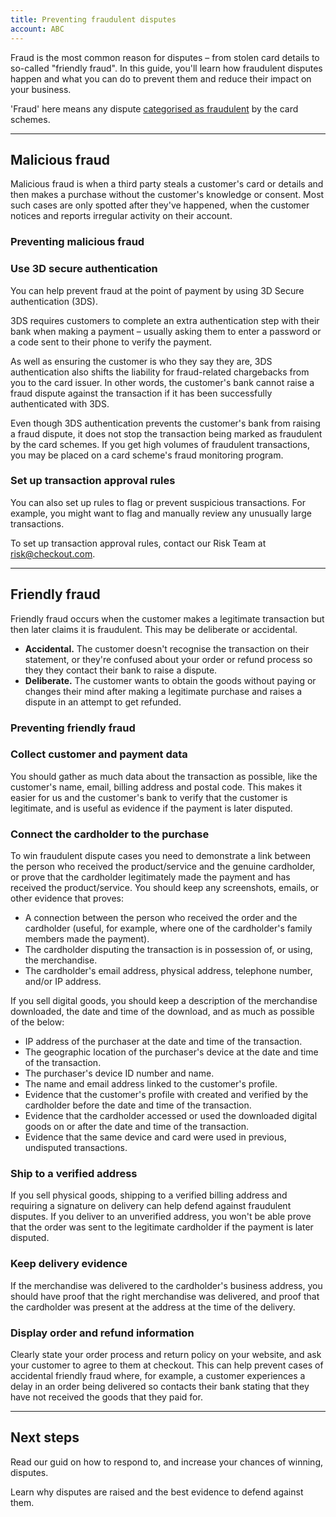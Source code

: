 ```yaml
---
title: Preventing fraudulent disputes
account: ABC
---
```


Fraud is the most common reason for disputes – from stolen card details to so-called "friendly fraud". In this guide, you'll learn how fraudulent disputes happen and what you can do to prevent them and reduce their impact on your business.

<TipBox variant='info'>

'Fraud' here means any dispute [categorised as fraudulent](/resources/codes/chargeback-codes) by the card schemes.

</TipBox>

---

## Malicious fraud

Malicious fraud is when a third party steals a customer's card or details and then makes a purchase without the customer's knowledge or consent. Most such cases are only spotted after they've happened, when the customer notices and reports irregular activity on their account.

### Preventing malicious fraud

### Use 3D secure authentication

You can help prevent fraud at the point of payment by using 3D Secure authentication (3DS).

3DS requires customers to complete an extra authentication step with their bank when making a payment – usually asking them to enter a password or a code sent to their phone to verify the payment.

As well as ensuring the customer is who they say they are, 3DS authentication also shifts the liability for fraud-related chargebacks from you to the card issuer. In other words, the customer's bank cannot raise a fraud dispute against the transaction if it has been successfully authenticated with 3DS.

<TipBox variant='note'>

Even though 3DS authentication prevents the customer's bank from raising a fraud dispute, it does not stop the transaction being marked as fraudulent by the card schemes. If you get high volumes of fraudulent transactions, you may be placed on a card scheme's fraud monitoring program.

</TipBox>

### Set up transaction approval rules

You can also set up rules to flag or prevent suspicious transactions. For example, you might want to flag and manually review any unusually large transactions.

<TipBox>

To set up transaction approval rules, contact our Risk Team at <ExternalLink href="mailto:risk@checkout.com">risk@checkout.com</ExternalLink>.

</TipBox>

---

## Friendly fraud

Friendly fraud occurs when the customer makes a legitimate transaction but then later claims it is fraudulent. This may be deliberate or accidental.

- **Accidental.** The customer doesn't recognise the transaction on their statement, or they're confused about your order or refund process so they they contact their bank to raise a dispute.
- **Deliberate.** The customer wants to obtain the goods without paying or changes their mind after making a legitimate purchase and raises a dispute in an attempt to get refunded.

### Preventing friendly fraud

### Collect customer and payment data

You should gather as much data about the transaction as possible, like the customer's name, email, billing address and postal code. This makes it easier for us and the customer's bank to verify that the customer is legitimate, and is useful as evidence if the payment is later disputed.

### Connect the cardholder to the purchase

To win fraudulent dispute cases you need to demonstrate a link between the person who received the product/service and the genuine cardholder, or prove that the cardholder legitimately made the payment and has received the product/service. You should keep any screenshots, emails, or other evidence that proves:

- A connection between the person who received the order and the cardholder (useful, for example, where one of the cardholder's family members made the payment).
- The cardholder disputing the transaction is in possession of, or using, the merchandise.
- The cardholder's email address, physical address, telephone number, and/or IP address.

If you sell digital goods, you should keep a description of the merchandise downloaded, the date and time of the download, and as much as possible of the below:

- IP address of the purchaser at the date and time of the transaction.
- The geographic location of the purchaser's device at the date and time of the transaction.
- The purchaser's device ID number and name.
- The name and email address linked to the customer's profile.
- Evidence that the customer's profile with created and verified by the cardholder before the date and time of the transaction.
- Evidence that the cardholder accessed or used the downloaded digital goods on or after the date and time of the transaction.
- Evidence that the same device and card were used in previous, undisputed transactions.

### Ship to a verified address
If you sell physical goods, shipping to a verified billing address and requiring a signature on delivery can help defend against fraudulent disputes. If you deliver to an unverified address, you won't be able prove that the order was sent to the legitimate cardholder if the payment is later disputed.

### Keep delivery evidence
If the merchandise was delivered to the cardholder's business address, you should have proof that the right merchandise was delivered, and proof that the cardholder was present at the address at the time of the delivery.

### Display order and refund information
Clearly state your order process and return policy on your website, and ask your customer to agree to them at checkout. This can help prevent cases of accidental friendly fraud where, for example, a customer experiences a delay in an order being delivered so contacts their bank stating that they have not received the goods that they paid for.

---

## Next steps

<CardWrapper cardsInRow={{desktop:2,tablet:2,mobile:1}}>
<Card href='/risk-management/disputes/responding-to-disputes' title='Responding to disputes'>

Read our guid on how  to respond to, and increase your chances of winning, disputes.

</Card>
<Card href='/risk-management/disputes/responding-to-disputes/dispute-reasons-and-recommended-evidence' title='Dispute reasons and recommended evidence'>

Learn why disputes are raised and the best evidence to defend against them.

</Card>
</CardWrapper>
